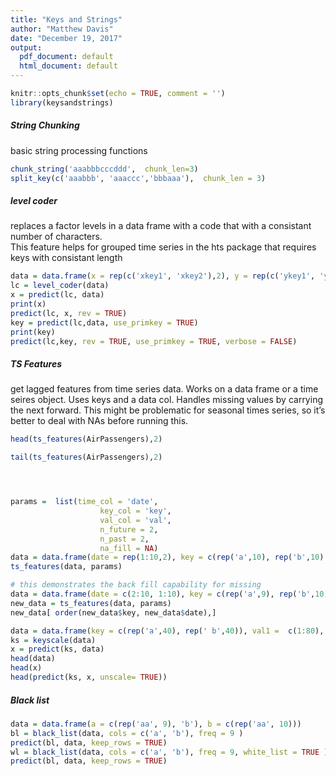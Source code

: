 ```yaml
---
title: "Keys and Strings"
author: "Matthew Davis"
date: "December 19, 2017"
output:
  pdf_document: default
  html_document: default
---
```


```r
knitr::opts_chunk$set(echo = TRUE, comment = '')
library(keysandstrings)
```

##### String Chunking
 
basic string processing functions
 
```r
chunk_string('aaabbbcccddd',  chunk_len=3)
split_key(c('aaabbb', 'aaaccc','bbbaaa'),  chunk_len = 3)
```

#####  level coder

replaces a factor levels in a data frame with a code that with a consistant number of characters.  
This feature helps for grouped time series in the hts package that requires keys with consistant length

```r
data = data.frame(x = rep(c('xkey1', 'xkey2'),2), y = rep(c('ykey1', 'ykey2', 'ykey3', 'ykey4')))
lc = level_coder(data)
x = predict(lc, data)
print(x)
predict(lc, x, rev = TRUE)
key = predict(lc,data, use_primkey = TRUE)
print(key)
predict(lc,key, rev = TRUE, use_primkey = TRUE, verbose = FALSE)
```

##### TS Features

get lagged features from time series data. Works on a data frame or a time seires object. Uses keys and a data col.
Handles missing values by carrying the next forward.  This might be problematic for seasonal times series, so it's better to deal with NAs before running this. 


```r
head(ts_features(AirPassengers),2)

tail(ts_features(AirPassengers),2)




params =  list(time_col = 'date', 
                    key_col = 'key', 
                    val_col = 'val', 
                    n_future = 2, 
                    n_past = 2,
                    na_fill = NA)
data = data.frame(date = rep(1:10,2), key = c(rep('a',10), rep('b',10) ), val =c(1:10, 2:11))
ts_features(data, params)

# this demonstrates the back fill capability for missing 
data = data.frame(date = c(2:10, 1:10), key = c(rep('a',9), rep('b',10) ), val =c(2:10, 1:10))
new_data = ts_features(data, params)
new_data[ order(new_data$key, new_data$date),]
```



```r
data = data.frame(key = c(rep('a',40), rep(' b',40)), val1 =  c(1:80), val2 = c(2:81)) 
ks = keyscale(data)
x = predict(ks, data)
head(data)
head(x)
head(predict(ks, x, unscale= TRUE))
```

##### Black list

```r

data = data.frame(a = c(rep('aa', 9), 'b'), b = c(rep('aa', 10)))
bl = black_list(data, cols = c('a', 'b'), freq = 9 )
predict(bl, data, keep_rows = TRUE)
wl = black_list(data, cols = c('a', 'b'), freq = 9, white_list = TRUE )
predict(bl, data, keep_rows = TRUE)




```

